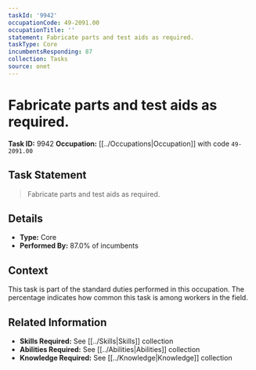 ```yaml
---
taskId: '9942'
occupationCode: 49-2091.00
occupationTitle: ''
statement: Fabricate parts and test aids as required.
taskType: Core
incumbentsResponding: 87
collection: Tasks
source: onet
---
```

# Fabricate parts and test aids as required.

**Task ID:** 9942
**Occupation:** [[../Occupations|Occupation]] with code `49-2091.00`

## Task Statement

> Fabricate parts and test aids as required.

## Details

- **Type:** Core
- **Performed By:** 87.0% of incumbents

## Context

This task is part of the standard duties performed in this occupation. The percentage indicates how common this task is among workers in the field.

## Related Information

- **Skills Required:** See [[../Skills|Skills]] collection
- **Abilities Required:** See [[../Abilities|Abilities]] collection
- **Knowledge Required:** See [[../Knowledge|Knowledge]] collection
